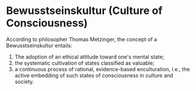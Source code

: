 # Bewusstseinskultur (Culture of Consciousness)

According to philosopher Thomas Metzinger, the concept of a Bewusstseinskultur entails:

1. The adoption of an ethical attitude toward one's mental state;
2. the systematic cultivation of states classified as valuable;
3. a continuous process of rational, evidence-based enculturation, i.e., the active embedding of such states of consciousness in culture and society. 
